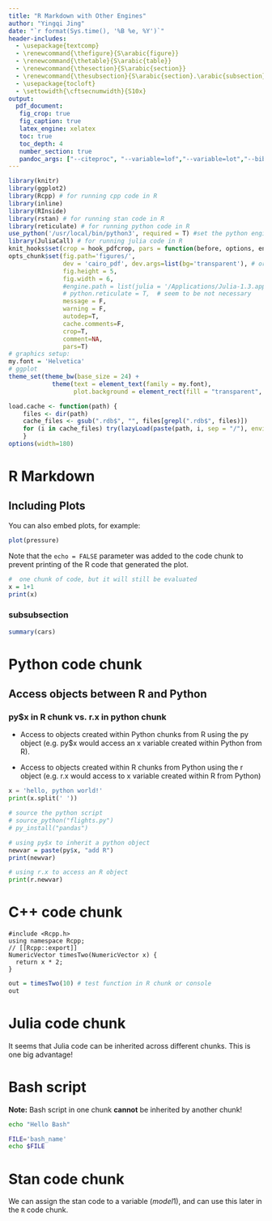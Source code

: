 ```yaml
---
title: "R Markdown with Other Engines"
author: "Yingqi Jing"
date: "`r format(Sys.time(), '%B %e, %Y')`"
header-includes:
  - \usepackage{textcomp}
  - \renewcommand{\thefigure}{S\arabic{figure}}
  - \renewcommand{\thetable}{S\arabic{table}}
  - \renewcommand{\thesection}{S\arabic{section}}
  - \renewcommand{\thesubsection}{S\arabic{section}.\arabic{subsection}}
  - \usepackage{tocloft}
  - \settowidth{\cftsecnumwidth}{S10x}
output:
  pdf_document:
   fig_crop: true
   fig_caption: true
   latex_engine: xelatex
   toc: true
   toc_depth: 4
   number_section: true
   pandoc_args: ["--citeproc", "--variable=lof","--variable=lot","--bibliography=/Users/jakejing/switchdrive/bib/references.bib", "--csl=/Users/jakejing/switchdrive/bib/unified-style-linguistics.csl"]
---
```


```r
library(knitr)
library(ggplot2)
library(Rcpp) # for running cpp code in R
library(inline)
library(RInside)
library(rstan) # for running stan code in R
library(reticulate) # for running python code in R
use_python('/usr/local/bin/python3', required = T) #set the python engine path
library(JuliaCall) # for running julia code in R
knit_hooks$set(crop = hook_pdfcrop, pars = function(before, options, envir) {if(before) {par(family=my.font)} else NULL})
opts_chunk$set(fig.path='figures/',
               dev = 'cairo_pdf', dev.args=list(bg='transparent'), # or quartz_pdf (for lattice)
               fig.height = 5,
               fig.width = 6,
               #engine.path = list(julia = '/Applications/Julia-1.3.app/Contents/Resources/julia/bin/'), # do not use engine path, it does not allow variable inheritance across chunks
               # python.reticulate = T,  # seem to be not necessary
               message = F,
               warning = F,
               autodep=T,
               cache.comments=F,
               crop=T,
               comment=NA,
               pars=T)
# graphics setup:
my.font = 'Helvetica'
# ggplot
theme_set(theme_bw(base_size = 24) +
            theme(text = element_text(family = my.font),
                  plot.background = element_rect(fill = "transparent", colour = NA)))

load.cache <- function(path) {
	files <- dir(path)
	cache_files <- gsub(".rdb$", "", files[grepl(".rdb$", files)])
	for (i in cache_files) try(lazyLoad(paste(path, i, sep = "/"), envir = .GlobalEnv))
	}
options(width=180)
```

\clearpage

R Markdown
======

Including Plots
----------

You can also embed plots, for example:

```r
plot(pressure)
```

Note that the `echo = FALSE` parameter was added to the code chunk to prevent printing of the R code that generated the plot.

```r
#  one chunk of code, but it will still be evaluated
x = 1+1
print(x)
```


### subsubsection

```r
summary(cars)
```

Python code chunk
======

Access objects between R and Python
----------

### py$x in R chunk vs. r.x in python chunk

- Access to objects created within Python chunks from R using the py object (e.g. py$x would access an x variable created within Python from R).

- Access to objects created within R chunks from Python using the r object (e.g. r.x would access to x variable created within R from Python)


```python
x = 'hello, python world!'
print(x.split(' '))
```


```r
# source the python script
# source_python("flights.py")
# py_install("pandas")

# using py$x to inherit a python object
newvar = paste(py$x, "add R")
print(newvar)
```


```python
# using r.x to access an R object
print(r.newvar)
```


C++ code chunk
=======

```Rcpp
#include <Rcpp.h>
using namespace Rcpp;
// [[Rcpp::export]]
NumericVector timesTwo(NumericVector x) {
  return x * 2;
}
```

```r
out = timesTwo(10) # test function in R chunk or console
out
```

Julia code chunk
=======

It seems that Julia code can be inherited across different chunks. This is one big advantage!

<!-- ```{julia} -->
<!-- # the semicolon holds printing -->
<!-- list1 = ["Julia", "is fast!"]; -->
<!-- println(list1) -->
<!-- mystring = "my test sting for julia" -->
<!-- ``` -->

<!-- ```{julia} -->
<!-- mystringnew = "$(mystring) new"; -->
<!-- println(mystringnew) -->
<!-- ``` -->


Bash script
========

**Note:** Bash script in one chunk **cannot** be inherited by another chunk!

```bash
echo "Hello Bash"
```

```bash
FILE='bash_name'
echo $FILE
```

Stan code chunk
==========

We can assign the stan code to a variable ($model1$), and can use this later in the `R` code chunk.

<!-- ```{stan, output.var="model1"} -->
<!-- parameters { -->
<!--   real y[2]; -->
<!-- } -->
<!-- model { -->
<!--   y[1] ~ normal(0, 1); -->
<!--   y[2] ~ double_exponential(0, 2); -->
<!-- } -->
<!-- ``` -->

<!-- ```{r, message=FALSE} -->
<!-- fit <- sampling(model1, chains = 1) -->
<!-- print(fit) -->
<!-- ``` -->
